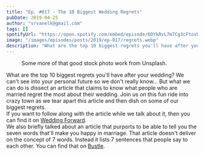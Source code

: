 ```yaml
---
title: "Ep. #017 - The 10 Biggest Wedding Regrets"
pubDate: 2019-04-25
author: "srvanelk@gmail.com"
tags: []
spotifyUrl: "https://open.spotify.com/embed/episode/6DYkRvL7m7Cg3cFtovUi7v?utm_source=generator&theme=0"
image: "/images/episodes/posts/2019/ep-017/regrets.webp"
description: "What are the top 10 biggest regrets you'll have after your wedding? We can't see into your personal future so we don't really know... But what we can do is dissect an article that claims to know what people who are married regret the most about their wedding."
---
```



<figure>
  <img src="/images/episodes/posts/2019/ep-017/regrets.webp" alt="" />
  <figcaption>
    Some more of that good stock photo work from Unsplash.
  </figcaption>
</figure>

<SpotifyEmbed
  spotifyUrl={frontmatter.spotifyUrl}
  coverImage={frontmatter.image}
  coverAlt={frontmatter.title}
  title="Wedded"
  subtitle="Tap to load this episode"
/>
What are the top 10 biggest regrets you'll have after your wedding? We can't see
into your personal future so we don't really know... But what we can do is dissect
an article that claims to know what people who are married regret the most about
their wedding. Join us on this fun ride into crazy town as we tear apart this article
and then dish on some of our biggest regrets.
<br />
If you want to follow along with the article while we talk about it, then you can
find it on [Wedding Forward](https://www.weddingforward.com/things-brides-regret-not-doing-at-their-wedding/).
<br />
We also briefly talked about an article that purports to be able to tell you the
seven words that'll make you happy in marriage. That article doesn't deliver on the
concept of 7 words. Instead it lists 7 sentences that people say to each other. You
can find that on [Bustle](https://www.bustle.com/p/couples-in-happier-relationships-say-these-7-words-more-often-16813498).
